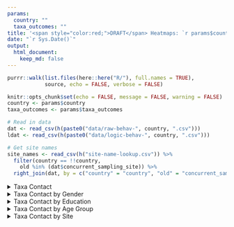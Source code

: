 ```yaml
---
params:
  country: ""
  taxa_outcomes: ""
title: '<span style="color:red;">DRAFT</span> Heatmaps: `r params$country`'
date: "`r Sys.Date()`"
output:
  html_document:
    keep_md: false
---
```


```r
purrr::walk(list.files(here::here("R/"), full.names = TRUE),
            source, echo = FALSE, verbose = FALSE)

knitr::opts_chunk$set(echo = FALSE, message = FALSE, warning = FALSE)
country <- params$country
taxa_outcomes <- params$taxa_outcomes

# Read in data
dat <- read_csv(h(paste0("data/raw-behav-", country, ".csv"))) 
ldat <- read_csv(h(paste0("data/logic-behav-", country, ".csv")))

# Get site names
site_names <- read_csv(h("site-name-lookup.csv")) %>%
  filter(country == !!country,
    old %in% (dat$concurrent_sampling_site)) %>%
  right_join(dat, by = c("country" = "country", "old" = "concurrent_sampling_site")) 

```

<details>
<summary>Taxa Contact</summary>
```r
hm <- get_heatmap(ldat, taxa_types = taxa_outcomes, title = "Taxa Contact")
ggsave(plot = hm, file = h("outputs/heatmap-figs", paste0(country, "-heat-map.png")), width = 15, height = 7.5, units = "in")
print(hm)
```
</details>

<details>
<summary>Taxa Contact by Gender</summary>
```r
gender_dat <- bind_cols(dat %>% select(gender), ldat) %>%
  mutate(gender = na_if(gender, "other")) %>%
  na.omit() %>%
  mutate(gender = factor(gender, levels = c("female", "male"), ordered =TRUE))
hm <- get_heatmap(gender_dat, taxa_types = taxa_outcomes, group_var = "gender", title = "Taxa Contact by Gender")
ggsave(plot = hm, file = h("outputs/heatmap-figs", paste0(country, "-gender-heat-map.png")), width = 15, height = 7.5, units = "in")
print(hm)
```
</details>

<details>
<summary>Taxa Contact by Education</summary>
```r
edu_dat <- bind_cols(dat %>% select(highest_education), ldat) %>%
  mutate(highest_education = na_if(highest_education, "missing")) %>%
  na.omit() %>%
  mutate(highest_education = factor(highest_education, levels = c("none", "primary school", "secondary school", "college/university/professional"), ordered = TRUE))
hm <- get_heatmap(edu_dat, taxa_types = taxa_outcomes, group_var = "highest_education", title = "Taxa Contact by Education")
ggsave(plot = hm, file = h("outputs/heatmap-figs", paste0(country, "-educ-heat-map.png")), width = 15, height = 15, units = "in")
print(hm)
```
</details>

<details>
<summary>Taxa Contact by Age Group</summary>
```r
dat <- dat %>%
  mutate(age_group = cut(age, 
                    breaks=c(0, 17, 40, 60, Inf), 
                    labels=c("under 18", "18 to 40", "41 to 60", "over 60")))
age_dat <- bind_cols(dat %>% select(age_group), ldat)
hm <- get_heatmap(age_dat, taxa_types = taxa_outcomes, group_var = "age_group", title = "Taxa Contact by Age Group")
ggsave(plot = hm, file = h("outputs/heatmap-figs", paste0(country, "-age-heat-map.png")), width = 15, height = 15, units = "in")
print(hm)
```
</details>

<details>
<summary>Taxa Contact by Site</summary>
```r
site_dat <- bind_cols(site_names %>% dplyr::select(new), ldat)
hm <- get_heatmap(site_dat, taxa_types = taxa_outcomes, group_var = "new", title = "Taxa Contact by Site")
ggsave(plot = hm, file = h("outputs/heatmap-figs", paste0(country, "-site-heat-map.png")), width = 20, height = 15, units = "in")
print(hm)
```
</details>

